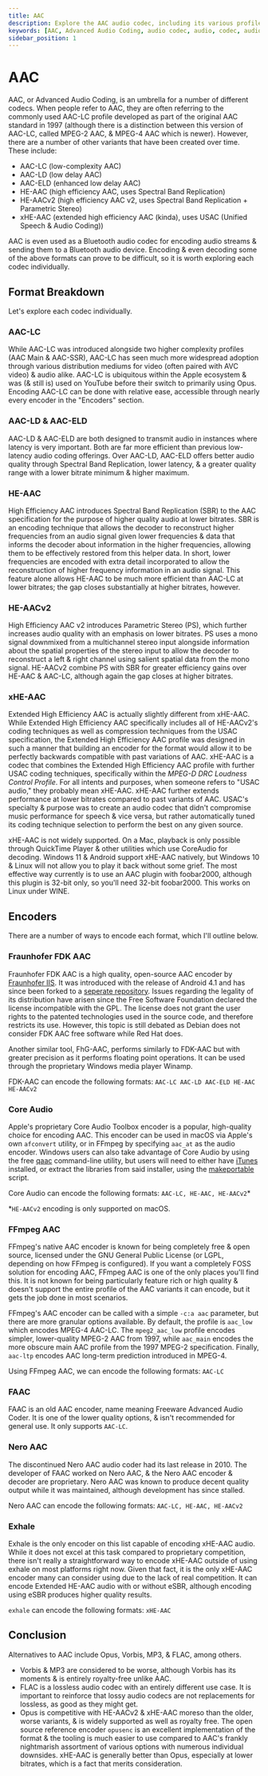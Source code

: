 ```yaml
---
title: AAC
description: Explore the AAC audio codec, including its various profiles, encoders, & use cases.
keywords: [AAC, Advanced Audio Coding, audio codec, audio, codec, audio encoding, audio decoding, audio compression, audio quality, audio formats, audio file formats, audio file, audio file type, audio file extension, audio file format, audio file types, audio file extensions, audio file formats]
sidebar_position: 1
---
```


# AAC

AAC, or Advanced Audio Coding, is an umbrella for a number of different codecs. When people refer to AAC, they are often referring to the commonly used AAC-LC profile developed as part of the original AAC standard in 1997 (although there is a distinction between this version of AAC-LC, called MPEG-2 AAC, & MPEG-4 AAC which is newer). However, there are a number of other variants that have been created over time. These include:
- AAC-LC (low-complexity AAC)
- AAC-LD (low delay AAC)
- AAC-ELD (enhanced low delay AAC)
- HE-AAC (high efficiency AAC, uses Spectral Band Replication)
- HE-AACv2 (high efficiency AAC v2, uses Spectral Band Replication + Parametric Stereo)
- xHE-AAC (extended high efficiency AAC (kinda), uses USAC (Unified Speech & Audio Coding))

AAC is even used as a Bluetooth audio codec for encoding audio streams & sending them to a Bluetooth audio device. Encoding & even decoding some of the above formats can prove to be difficult, so it is worth exploring each codec individually.

## Format Breakdown

Let's explore each codec individually.

### AAC-LC

While AAC-LC was introduced alongside two higher complexity profiles (AAC Main & AAC-SSR), AAC-LC has seen much more widespread adoption through various distribution mediums for video (often paired with AVC video) & audio alike. AAC-LC is ubiquitous within the Apple ecosystem & was (& still is) used on YouTube before their switch to primarily using Opus. Encoding AAC-LC can be done with relative ease, accessible through nearly every encoder in the "Encoders" section.

### AAC-LD & AAC-ELD

AAC-LD & AAC-ELD are both designed to transmit audio in instances where latency is very important. Both are far more efficient than previous low-latency audio coding offerings. Over AAC-LD, AAC-ELD offers better audio quality through Spectral Band Replication, lower latency, & a greater quality range with a lower bitrate minimum & higher maximum.

### HE-AAC

High Efficiency AAC introduces Spectral Band Replication (SBR) to the AAC specification for the purpose of higher quality audio at lower bitrates. SBR is an encoding technique that allows the decoder to reconstruct higher frequencies from an audio signal given lower frequencies & data that informs the decoder about information in the higher frequencies, allowing them to be effectively restored from this helper data. In short, lower frequencies are encoded with extra detail incorporated to allow the reconstruction of higher frequency information in an audio signal. This feature alone allows HE-AAC to be much more efficient than AAC-LC at lower bitrates; the gap closes substantially at higher bitrates, however.

### HE-AACv2

High Efficiency AAC v2 introduces Parametric Stereo (PS), which further increases audio quality with an emphasis on lower bitrates. PS uses a mono signal downmixed from a multichannel stereo input alongside information about the spatial properties of the stereo input to allow the decoder to reconstruct a left & right channel using salient spatial data from the mono signal. HE-AACv2 combine PS with SBR for greater efficiency gains over HE-AAC & AAC-LC, although again the gap closes at higher bitrates.

### xHE-AAC

Extended High Efficiency AAC is actually slightly different from xHE-AAC. While Extended High Efficiency AAC specifically includes all of HE-AACv2's coding techniques as well as compression techniques from the USAC specification, the Extended High Efficiency AAC profile was designed in such a manner that building an encoder for the format would allow it to be perfectly backwards compatible with past variations of AAC. xHE-AAC is a codec that combines the Extended High Efficiency AAC profile with further USAC coding techniques, specifically within the *MPEG-D DRC Loudness Control Profile*. For all intents and purposes, when someone refers to "USAC audio," they probably mean xHE-AAC. xHE-AAC further extends performance at lower bitrates compared to past variants of AAC. USAC's specialty & purpose was to create an audio codec that didn't compromise music performance for speech & vice versa, but rather automatically tuned its coding technique selection to perform the best on any given source.

xHE-AAC is not widely supported. On a Mac, playback is only possible through QuickTime Player & other utilities which use CoreAudio for decoding. Windows 11 & Android support xHE-AAC natively, but Windows 10 & Linux will not allow you to play it back without some grief. The most effective way currently is to use an AAC plugin with foobar2000, although this plugin is 32-bit only, so you'll need 32-bit foobar2000. This works on Linux under WINE.

## Encoders
There are a number of ways to encode each format, which I'll outline below.

### Fraunhofer FDK AAC
Fraunhofer FDK AAC is a high quality, open-source AAC encoder by [Fraunhofer IIS](https://en.wikipedia.org/wiki/Fraunhofer_Society). It was introduced with the release of Android 4.1 and has since been forked to a [seperate repository](https://github.com/mstorsjo/fdk-aac). Issues regarding the legality of its distribution have arisen since the Free Software Foundation declared the license incompatible with the GPL. The license does not grant the user rights to the patented technologies used in the source code, and therefore restricts its use. However, this topic is still debated as Debian does not consider FDK AAC free software while Red Hat does.

Another similar tool, FhG-AAC, performs similarly to FDK-AAC but with greater precision as it performs floating point operations. It can be used through the proprietary Windows media player Winamp.

FDK-AAC can encode the following formats:
`AAC-LC AAC-LD AAC-ELD HE-AAC HE-AACv2`

### Core Audio
Apple's proprietary Core Audio Toolbox encoder is a popular, high-quality choice for encoding AAC. This encoder can be used in macOS via Apple's own `afconvert` utility, or in FFmpeg by specifying `aac_at` as the audio encoder. Windows users can also take advantage of Core Audio by using the free [qaac](https://github.com/nu774/qaac) command-line utility, but users will need to either have [iTunes](https://support.apple.com/en-ca/HT210384) installed, or extract the libraries from said installer, using the [makeportable](https://github.com/nu774/makeportable) script.

Core Audio can encode the following formats: `AAC-LC, HE-AAC, HE-AACv2`*

*`HE-AACv2` encoding is only supported on macOS.

### FFmpeg AAC
FFmpeg's native AAC encoder is known for being completely free & open source, licensed under the GNU General Public License (or LGPL, depending on how FFmpeg is configured). If you want a completely FOSS solution for encoding AAC, FFmpeg AAC is one of the only places you'll find this. It is not known for being particularly feature rich or high quality & doesn't support the entire profile of the AAC variants it can encode, but it gets the job done in most scenarios.

FFmpeg's AAC encoder can be called with a simple `-c:a aac` parameter, but there are more granular options available. By default, the profile is `aac_low` which encodes MPEG-4 AAC-LC. The `mpeg2_aac_low` profile encodes simpler, lower-quality MPEG-2 AAC from 1997, while `aac_main` encodes the more obscure main AAC profile from the 1997 MPEG-2 specification. Finally, `aac-ltp` encodes AAC long-term prediction introduced in MPEG-4.

Using FFmpeg AAC, we can encode the following formats:
`AAC-LC`

### FAAC
FAAC is an old AAC encoder, name meaning Freeware Advanced Audio Coder. It is one of the lower quality options, & isn't recommended for general use. It only supports `AAC-LC`.

### Nero AAC
The discontinued Nero AAC audio coder had its last release in 2010. The developer of FAAC worked on Nero AAC, & the Nero AAC encoder & decoder are proprietary. Nero AAC was known to produce decent quality output while it was maintained, although development has since stalled.

Nero AAC can encode the following formats:
`AAC-LC, HE-AAC, HE-AACv2`

### Exhale

Exhale is the only encoder on this list capable of encoding xHE-AAC audio. While it does not excel at this task compared to proprietary competition, there isn't really a straightforward way to encode xHE-AAC outside of using exhale on most platforms right now. Given that fact, it is the only xHE-AAC encoder many can consider using due to the lack of real competition. It can encode Extended HE-AAC audio with or without eSBR, although encoding using eSBR produces higher quality results.

`exhale` can encode the following formats:
`xHE-AAC`

## Conclusion

Alternatives to AAC include Opus, Vorbis, MP3, & FLAC, among others.
- Vorbis & MP3 are considered to be worse, although Vorbis has its moments & is entirely royalty-free unlike AAC.
- FLAC is a lossless audio codec with an entirely different use case. It is important to reinforce that lossy audio codecs are not replacements for lossless, as good as they might get.
- Opus is competitive with HE-AACv2 & xHE-AAC moreso than the older, worse variants, & is widely supported as well as royalty free. The open source reference encoder `opusenc` is an excellent implementation of the format & the tooling is much easier to use compared to AAC's frankly nightmarish assortment of various options with numerous individual downsides. xHE-AAC is generally better than Opus, especially at lower bitrates, which is a fact that merits consideration.
